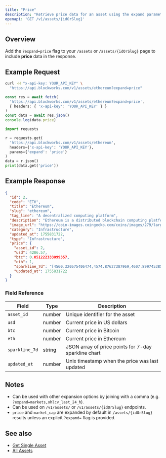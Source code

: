```yaml
---
title: "Price"
description: "Retrieve price data for an asset using the expand parameter"
openapi: 'GET /v1/assets/{idOrSlug}'
---
```


## Overview

Add the `?expand=price` flag to your `/assets` or `/assets/{idOrSlug}` page to include **price** data in the response.

## Example Request

<CodeGroup>

```bash cURL
curl -H "x-api-key: YOUR_API_KEY" \
  "https://api.blockworks.com/v1/assets/ethereum?expand=price"
```

```typescript TypeScript
const res = await fetch(
  'https://api.blockworks.com/v1/assets/ethereum?expand=price',
  { headers: { 'x-api-key': 'YOUR_API_KEY' } }
)
const data = await res.json()
console.log(data.price)
```

```python Python
import requests

r = requests.get(
  'https://api.blockworks.com/v1/assets/ethereum',
  headers={'x-api-key': 'YOUR_API_KEY'},
  params={'expand': 'price'}
)
data = r.json()
print(data.get('price'))
```

</CodeGroup>

## Example Response

```json
{
  "id": 2,
  "code": "ETH",
  "title": "Ethereum",
  "slug": "ethereum",
  "tag_line": "A decentralized computing platform",
  "description": "Ethereum is a distributed blockchain computing platform for smart contracts and decentralized applications. Its native token is ether (ETH), which primarily serves as a means of payment for transaction fees and as collateral for borrowing specific ERC-20 tokens within the decentralized finance (DeFi) sector.",
  "image_url": "https://coin-images.coingecko.com/coins/images/279/large/ethereum.png?1696501628",
  "category": "Infrastructure",
  "updated_at": 1755831722,
  "type": "Infrastructure",
  "price": {
    "asset_id": 2,
    "usd": 4286.57,
    "btc": 0.051222333099357,
    "eth": 1,
    "sparkline_7d": "[4560.320575406474,4574.87627387969,4607.899745385121,4628.958545789431,4637.082738713241,4629.040730344081,4631.789118155533,4652.2235757529015,4644.157729100208,4646.094310068154,4629.079711825859,4641.580383906921,4639.459910312292,4633.7424645708825,4554.8381709187515,4495.27457472361,4445.927670898998,4415.829282347378,4444.639360765793,4398.416327200253,4386.035919898839,4425.195987288076,4429.387512759475,4484.038379608297,4430.532465017841,4474.621447041862,4489.322103036408,4448.557665954041,4437.237650056369,4454.865585353516,4427.505655482169,4424.581230427647,4457.974429487894,4450.17090556177,4408.254855782439,4408.192105737334,4388.622203435841,4411.922207103838,4398.197957149771,4415.321720059268,4402.30918266725,4411.294936968012,4406.7748565725105,4414.239172906332,4421.106288010189,4432.431740524485,4418.157983574278,4427.9779936676905,4423.427841805725,4417.165406421642,4411.989814369911,4435.914439706703,4454.422209228155,4482.575648159058,4476.502884147134,4461.8791539730055,4470.949341242234,4530.340506274097,4540.224310952337,4560.55754343139,4554.757519948156,4540.418094755189,4537.111670910976,4554.0672683810435,4563.720883287974,4530.230439492318,4529.979455082307,4493.546452783142,4459.252520879271,4476.649368894867,4480.210282883734,4530.179357292165,4485.033789094146,4459.5882776334265,4401.33774918774,4342.449708890175,4320.143571558077,4341.63989960528,4309.278499635083,4253.453671625841,4268.799744597591,4254.842586503113,4294.937691080915,4266.53266038923,4277.686035026836,4343.308886687448,4302.506769313587,4334.550089566177,4346.036044031518,4325.489689418948,4368.541033339547,4372.344745518553,4355.791274883982,4338.808438274305,4356.157029331578,4344.315720750668,4317.2757573282315,4345.627728915809,4295.900339297719,4288.3505536264565,4220.472426904265,4227.445219814358,4234.761347893579,4239.598140095132,4234.140358684951,4258.534261160376,4283.655570161312,4287.017474947467,4306.89780229794,4306.138414662149,4292.479206363202,4200.741955570188,4192.074136734997,4147.946675037544,4185.513896488857,4136.557636095331,4150.5376199983675,4158.69111387679,4150.537934666027,4133.66525923688,4080.647740086776,4107.541781461217,4116.6160388609005,4136.696358714024,4139.60926834396,4170.183548147729,4182.476932316323,4181.31557631135,4190.950558299099,4236.646696712759,4222.761287837913,4227.3404712096435,4200.587604763044,4206.723705002232,4139.006984573057,4217.767397510883,4254.971830891948,4302.4548697326045,4342.094424018613,4306.099448652301,4343.129551827904,4355.770424892453,4356.544706287441,4361.716783581947,4335.095011843836,4320.1980430012945,4333.961726754763,4292.4304098328475,4297.465197334503,4296.585571353684,4313.3986585238445,4298.708337862511,4309.4486339886635,4290.869649543399,4276.708693064774,4291.683586094649,4279.936860223659,4245.421345174224,4266.5729224797005,4271.484138188116,4242.451908736863,4219.881963694916,4241.536824509093,4261.992757097628,4225.847540684238,4248.233004142016,4244.163926928581,4249.305258031314]",
    "updated_at": 1755831722
  }
}
```

### Field Reference

| Field | Type | Description |
|---|---|---|
| `asset_id` | number | Unique identifier for the asset |
| `usd` | number | Current price in US dollars |
| `btc` | number | Current price in Bitcoin |
| `eth` | number | Current price in Ethereum |
| `sparkline_7d` | string | JSON array of price points for 7-day sparkline chart |
| `updated_at` | number | Unix timestamp when the price was last updated |

## Notes

- Can be used with other expansion options by joining with a comma (e.g. `?expand=markets,ohlcv_last_24_h`).
- Can be used on `/v1/assets/` or `/v1/assets/{idOrSlug}` endpoints.
- `price` and `market_cap` are expanded by default in `/assets/{idOrSlug}` results unless an explicit `?expand=` flag is provided.

## See also

- [Get Single Asset](/api-reference/assets/get-single)
- [All Assets](/api-reference/assets/list)

